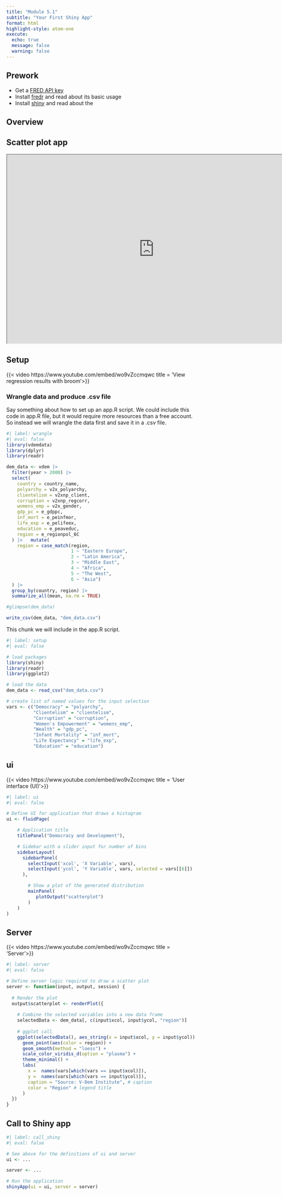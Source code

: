 ```yaml
---
title: "Module 5.1"
subtitle: "Your First Shiny App"
format: html
highlight-style: atom-one
execute:
  echo: true
  message: false
  warning: false
---
```


:::{.callout-tip}
## Prework
- Get a [FRED API key](https://fred.stlouisfed.org/docs/api/api_key.html)
- Install [fredr](https://cran.r-project.org/web/packages/fredr/vignettes/fredr.html) and read about its basic usage
- Install [shiny](https://shiny.posit.co/) and read about the 
:::

## Overview



## Scatter plot app

<iframe src="https://emmanuelteitelbaum.shinyapps.io/vdem-scatter-plot/" width="780" height="500" data-external="1"></iframe>


## Setup 

{{< video https://www.youtube.com/embed/wo9vZccmqwc title = 'View regression results with broom'>}}

### Wrangle data and produce .csv file

Say something about how to set up an app.R script. We could include this code in app.R file, but it would require more resources than a free account. So instead we will wrangle the data first and save it in a .csv file. 

```r
#| label: wrangle
#| eval: false
library(vdemdata)
library(dplyr)
library(readr)

dem_data <- vdem |>
  filter(year > 2000) |>
  select(
    country = country_name, 
    polyarchy = v2x_polyarchy,
    clientelism = v2xnp_client,
    corruption = v2xnp_regcorr,
    womens_emp = v2x_gender,
    gdp_pc = e_gdppc,
    inf_mort = e_peinfmor,
    life_exp = e_pelifeex,
    education = e_peaveduc,
    region = e_regionpol_6C 
  ) |>   mutate(
    region = case_match(region, 
                        1 ~ "Eastern Europe", 
                        2 ~ "Latin America",  
                        3 ~ "Middle East",   
                        4 ~ "Africa", 
                        5 ~ "The West", 
                        6 ~ "Asia")
  ) |>
  group_by(country, region) |>
  summarize_all(mean, na.rm = TRUE)

#glimpse(dem_data)

write_csv(dem_data, "dem_data.csv")
```

This chunk we will include in the app.R script. 

```r
#| label: setup
#| eval: false

# load packages
library(shiny)
library(readr)
library(ggplot2)

# load the data 
dem_data <- read_csv("dem_data.csv")

# create list of named values for the input selection
vars <- c("Democracy" = "polyarchy",
          "Clientelism" = "clientelism",
          "Corruption" = "corruption",
          "Women's Empowerment" = "womens_emp",
          "Wealth" = "gdp_pc",
          "Infant Mortality" = "inf_mort",
          "Life Expectancy" = "life_exp", 
          "Education" = "education")
```

## ui 

{{< video https://www.youtube.com/embed/wo9vZccmqwc title = 'User interface (UI)'>}}

```r
#| label: ui
#| eval: false

# Define UI for application that draws a histogram
ui <- fluidPage(

    # Application title
    titlePanel("Democracy and Development"),

    # Sidebar with a slider input for number of bins 
    sidebarLayout(
      sidebarPanel(
        selectInput('xcol', 'X Variable', vars),
        selectInput('ycol', 'Y Variable', vars, selected = vars[[6]])
      ),

        # Show a plot of the generated distribution
        mainPanel(
           plotOutput("scatterplot")
        )
    )
)

```


## Server

{{< video https://www.youtube.com/embed/wo9vZccmqwc title = 'Server'>}}

```r
#| label: server
#| eval: false

# Define server logic required to draw a scatter plot
server <- function(input, output, session) {
  
  # Render the plot
  output$scatterplot <- renderPlot({
    
    # Combine the selected variables into a new data frame
    selectedData <- dem_data[, c(input$xcol, input$ycol, "region")]
    
    # ggplot call
    ggplot(selectedData(), aes_string(x = input$xcol, y = input$ycol)) +
      geom_point(aes(color = region)) +
      geom_smooth(method = "loess") +
      scale_color_viridis_d(option = "plasma") +
      theme_minimal() +
      labs(
        x =  names(vars[which(vars == input$xcol)]),
        y =  names(vars[which(vars == input$ycol)]),
        caption = "Source: V-Dem Institute", # caption
        color = "Region" # legend title
      )
  })
}
```

## Call to Shiny app

```r
#| label: call_shiny
#| eval: false

# See above for the definitions of ui and server
ui <- ...

server <- ...

# Run the application 
shinyApp(ui = ui, server = server)
```



